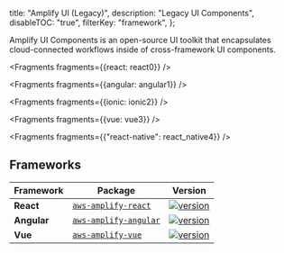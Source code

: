   title: "Amplify UI (Legacy)",
  description: "Legacy UI Components",
  disableTOC: "true",
  filterKey: "framework",
};

Amplify UI Components is an open-source UI toolkit that encapsulates cloud-connected workflows inside of cross-framework UI components.


<Fragments fragments={{react: react0}} />


<Fragments fragments={{angular: angular1}} />


<Fragments fragments={{ionic: ionic2}} />


<Fragments fragments={{vue: vue3}} />


  <Fragments fragments={{"react-native": react_native4}} />

## Frameworks

| Framework          | Package                                                                                  | Version                                                                                                                                        |                    
| ------------------ | ---------------------------------------------------------------------------------------- | ---------------------------------------------------------------------------------------------------------------------------------------------- | 
| **React**          | [`aws-amplify-react`](https://www.npmjs.com/package/aws-amplify-react)           | [![version](https://img.shields.io/npm/v/aws-amplify-react/latest.svg)](https://www.npmjs.com/package/aws-amplify-react)           |
| **Angular**        | [`aws-amplify-angular`](https://www.npmjs.com/package/aws-amplify-angular)       | [![version](https://img.shields.io/npm/v/aws-amplify-angular/latest.svg)](https://www.npmjs.com/package/aws-amplify-angular)       |
| **Vue**            | [`aws-amplify-vue`](https://www.npmjs.com/package/aws-amplify-vue)               | [![version](https://img.shields.io/npm/v/aws-amplify-vue/latest.svg)](https://www.npmjs.com/package/aws-amplify-vue)               |
